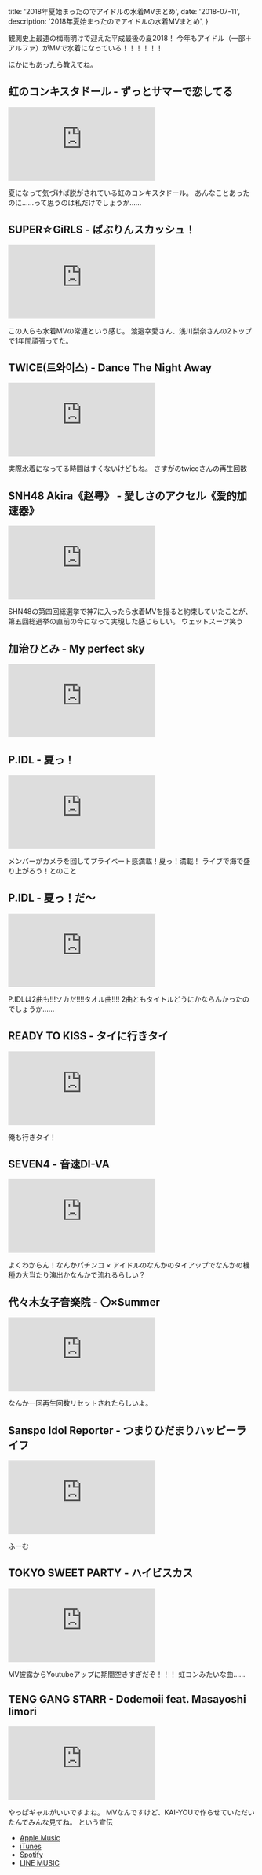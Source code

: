   title: '2018年夏始まったのでアイドルの水着MVまとめ',
  date: '2018-07-11',
  description: '2018年夏始まったのでアイドルの水着MVまとめ',
}

観測史上最速の梅雨明けで迎えた平成最後の夏2018！
今年もアイドル（一部＋アルファ）がMVで水着になっている！！！！！！

ほかにもあったら教えてね。

虹のコンキスタドール - ずっとサマーで恋してる
--------------------------------------------------------------------
<p className="youtube"><iframe src="https://www.youtube.com/embed/7udQDzPMpoY" frameBorder="0" allow="autoplay; encrypted-media" allowFullScreen></iframe></p>

夏になって気づけば脱がされている虹のコンキスタドール。
あんなことあったのに……って思うのは私だけでしょうか……


SUPER☆GiRLS - ばぶりんスカッシュ！
--------------------------------------------------------------------
<p className="youtube"><iframe src="https://www.youtube.com/embed/REEuxZqurhc" frameBorder="0" allow="autoplay; encrypted-media" allowFullScreen></iframe></p>

この人らも水着MVの常連という感じ。
渡邉幸愛さん、浅川梨奈さんの2トップで1年間頑張ってた。


TWICE(트와이스) - Dance The Night Away
--------------------------------------------------------------------
<p className="youtube"><iframe src="https://www.youtube.com/embed/Fm5iP0S1z9w" frameBorder="0" allow="autoplay; encrypted-media" allowFullScreen></iframe></p>

実際水着になってる時間はすくないけどもね。
さすがのtwiceさんの再生回数

SNH48 Akira《赵粤》 - 愛しさのアクセル《爱的加速器》
--------------------------------------------------------------------
<p className="youtube"><iframe src="https://www.youtube.com/embed/fuuHa40A7XQ" frameBorder="0" allow="autoplay; encrypted-media" allowFullScreen></iframe></p>

SHN48の第四回総選挙で神7に入ったら水着MVを撮ると約束していたことが、第五回総選挙の直前の今になって実現した感じらしい。
ウェットスーツ笑う


加治ひとみ - My perfect sky
--------------------------------------------------------------------
<p className="youtube"><iframe src="https://www.youtube.com/embed/BphMP6CfAxU" frameBorder="0" allow="autoplay; encrypted-media" allowFullScreen></iframe></p>


P.IDL - 夏っ！
--------------------------------------------------------------------
<p className="youtube"><iframe src="https://www.youtube.com/embed/hPQyEt9-qKc" frameBorder="0" allow="autoplay; encrypted-media" allowFullScreen></iframe></p>

メンバーがカメラを回してプライベート感満載！夏っ！満載！
ライブで海で盛り上がろう！とのこと


P.IDL - 夏っ！だ〜
--------------------------------------------------------------------
<p className="youtube"><iframe src="https://www.youtube.com/embed/TsnceMb3i-o" frameBorder="0" allow="autoplay; encrypted-media" allowFullScreen></iframe></p>

P.IDLは2曲も!!!ソカだ!!!!タオル曲!!!!
2曲ともタイトルどうにかならんかったのでしょうか……


READY TO KISS - タイに行きタイ
--------------------------------------------------------------------
<p className="youtube"><iframe src="https://www.youtube.com/embed/MEo623ynw7E" frameBorder="0" allow="autoplay; encrypted-media" allowFullScreen></iframe></p>

俺も行きタイ！


SEVEN4 - 音速DI-VA
--------------------------------------------------------------------
<p className="youtube"><iframe src="https://www.youtube.com/embed/TqjDtgy3FYI" frameBorder="0" allow="autoplay; encrypted-media" allowFullScreen></iframe></p>

よくわからん！なんかパチンコ × アイドルのなんかのタイアップでなんかの機種の大当たり演出かなんかで流れるらしい？


代々木女子音楽院 - 〇×Summer
--------------------------------------------------------------------
<p className="youtube"><iframe src="https://www.youtube.com/embed/Zsq6fM0lWnw" frameBorder="0" allow="autoplay; encrypted-media" allowFullScreen></iframe></p>

なんか一回再生回数リセットされたらしいよ。


Sanspo Idol Reporter - つまりひだまりハッピーライフ
--------------------------------------------------------------------
<p className="youtube"><iframe src="https://www.youtube.com/embed/99ME0ECD5d8" frameBorder="0" allow="autoplay; encrypted-media" allowFullScreen></iframe></p>

ふーむ


TOKYO SWEET PARTY - ハイビスカス
--------------------------------------------------------------------
<p className="youtube"><iframe src="https://www.youtube.com/embed/dL6iPahH2LI" frameBorder="0" allow="autoplay; encrypted-media" allowFullScreen></iframe></p>

MV披露からYoutubeアップに期間空きすぎだぞ！！！
虹コンみたいな曲……


TENG GANG STARR - Dodemoii feat. Masayoshi Iimori
--------------------------------------------------------------------
<p className="youtube"><iframe src="https://www.youtube.com/embed/2h6uWYZkrv0" frameBorder="0" allow="autoplay; encrypted-media" allowFullScreen></iframe></p>

やっぱギャルがいいですよね。
MVなんですけど、KAI-YOUで作らせていただいたんでみんな見てね。
という宣伝

- [Apple Music](https://itunes.apple.com/jp/album/id1396382280?app=apple&ls=1)
- [iTunes](https://itunes.apple.com/jp/album/id1396382280?app=itunes&ls=1)
- [Spotify](https://open.spotify.com/album/39rciP2cGvQCDlVVhgh3U7)
- [LINE MUSIC](https://music.line.me/album/mb000000000168070f)
